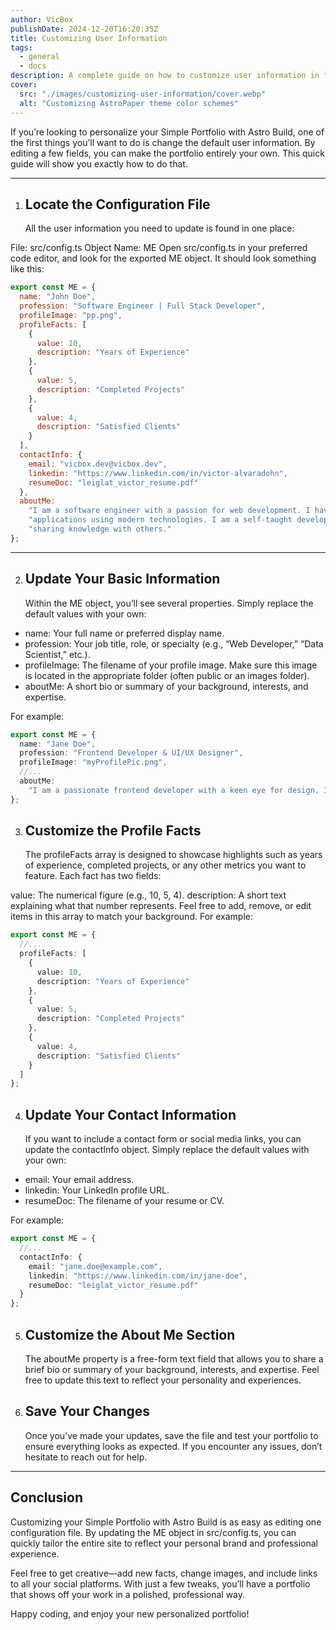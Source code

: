 ```yaml
---
author: VicBox
publishDate: 2024-12-20T16:20:35Z
title: Customizing User Information
tags:
  - general
  - docs
description: A complete guide on how to customize user information in this Astro Simple Portfolio theme.
cover:
  src: "./images/customizing-user-information/cover.webp"
  alt: "Customizing AstroPaper theme color schemes"
---
```


If you’re looking to personalize your Simple Portfolio with Astro Build, one of the first things you’ll want to do is change the default user information. By editing a few fields, you can make the portfolio entirely your own. This quick guide will show you exactly how to do that.

---

1. ## Locate the Configuration File
   All the user information you need to update is found in one place:

File: src/config.ts
Object Name: ME
Open src/config.ts in your preferred code editor, and look for the exported ME object. It should look something like this:

```js
export const ME = {
  name: "John Doe",
  profession: "Software Engineer | Full Stack Developer",
  profileImage: "pp.png",
  profileFacts: [
    {
      value: 10,
      description: "Years of Experience"
    },
    {
      value: 5,
      description: "Completed Projects"
    },
    {
      value: 4,
      description: "Satisfied Clients"
    }
  ],
  contactInfo: {
    email: "vicbox.dev@vicbox.dev",
    linkedin: "https://www.linkedin.com/in/victor-alvaradohn",
    resumeDoc: "leiglat_victor_resume.pdf"
  },
  aboutMe:
    "I am a software engineer with a passion for web development. I have experience in building web " +
    "applications using modern technologies. I am a self-taught developer who enjoys learning new things and " +
    "sharing knowledge with others."
};
```

---

2. ## Update Your Basic Information
   Within the ME object, you’ll see several properties. Simply replace the default values with your own:

- name: Your full name or preferred display name.
- profession: Your job title, role, or specialty (e.g., “Web Developer,” “Data Scientist,” etc.).
- profileImage: The filename of your profile image. Make sure this image is located in the appropriate folder (often public or an images folder).
- aboutMe: A short bio or summary of your background, interests, and expertise.

For example:

```ts
export const ME = {
  name: "Jane Doe",
  profession: "Frontend Developer & UI/UX Designer",
  profileImage: "myProfilePic.png",
  //...
  aboutMe:
    "I am a passionate frontend developer with a keen eye for design. I love transforming..."
};
```

3. ## Customize the Profile Facts
   The profileFacts array is designed to showcase highlights such as years of experience, completed projects, or any other metrics you want to feature. Each fact has two fields:

value: The numerical figure (e.g., 10, 5, 4).
description: A short text explaining what that number represents.
Feel free to add, remove, or edit items in this array to match your background. For example:

```ts
export const ME = {
  //...
  profileFacts: [
    {
      value: 10,
      description: "Years of Experience"
    },
    {
      value: 5,
      description: "Completed Projects"
    },
    {
      value: 4,
      description: "Satisfied Clients"
    }
  ]
};
```

4. ## Update Your Contact Information
   If you want to include a contact form or social media links, you can update the contactInfo object. Simply replace the default values with your own:

- email: Your email address.
- linkedin: Your LinkedIn profile URL.
- resumeDoc: The filename of your resume or CV.

For example:

```ts
export const ME = {
  //...
  contactInfo: {
    email: "jane.doe@example.com",
    linkedin: "https://www.linkedin.com/in/jane-doe",
    resumeDoc: "leiglat_victor_resume.pdf"
  }
};
```

5. ## Customize the About Me Section

   The aboutMe property is a free-form text field that allows you to share a brief bio or summary of your background, interests, and expertise. Feel free to update this text to reflect your personality and experiences.

6. ## Save Your Changes
   Once you’ve made your updates, save the file and test your portfolio to ensure everything looks as expected. If you encounter any issues, don’t hesitate to reach out for help.

---

## Conclusion

Customizing your Simple Portfolio with Astro Build is as easy as editing one configuration file. By updating the ME object in src/config.ts, you can quickly tailor the entire site to reflect your personal brand and professional experience.

Feel free to get creative—add new facts, change images, and include links to all your social platforms. With just a few tweaks, you’ll have a portfolio that shows off your work in a polished, professional way.

Happy coding, and enjoy your new personalized portfolio!
